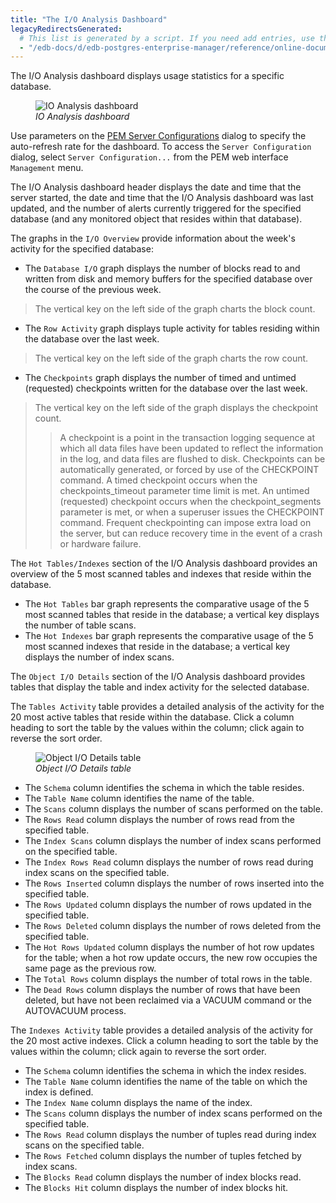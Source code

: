 ```yaml
---
title: "The I/O Analysis Dashboard"
legacyRedirectsGenerated:
  # This list is generated by a script. If you need add entries, use the `legacyRedirects` key.
  - "/edb-docs/d/edb-postgres-enterprise-manager/reference/online-documentation/8.0/io_analysis_dashboard.html"
---
```


<div id="io_analysis_dashboard" class="registered_link"></div>

The I/O Analysis dashboard displays usage statistics for a specific database.

<figure><img src="../../images/io_analysis_dashboard.png" class="align-center" alt="IO Analysis dashboard" /><figcaption aria-hidden="true"><em>IO Analysis dashboard</em></figcaption></figure>

Use parameters on the [PEM Server Configurations](../02_pem_server_config/#pem_server_config) dialog to specify the auto-refresh rate for the dashboard. To access the `Server Configuration` dialog, select `Server Configuration...` from the PEM web interface `Management` menu.

The I/O Analysis dashboard header displays the date and time that the server started, the date and time that the I/O Analysis dashboard was last updated, and the number of alerts currently triggered for the specified database (and any monitored object that resides within that database).

The graphs in the `I/O Overview` provide information about the week's activity for the specified database:

-   The `Database I/O` graph displays the number of blocks read to and written from disk and memory buffers for the specified database over the course of the previous week.

> The vertical key on the left side of the graph charts the block count.

-   The `Row Activity` graph displays tuple activity for tables residing within the database over the last week.

> The vertical key on the left side of the graph charts the row count.

-   The `Checkpoints` graph displays the number of timed and untimed (requested) checkpoints written for the database over the last week.

> The vertical key on the left side of the graph displays the checkpoint count.
>
> > A checkpoint is a point in the transaction logging sequence at which all data files have been updated to reflect the information in the log, and data files are flushed to disk. Checkpoints can be automatically generated, or forced by use of the CHECKPOINT command. A timed checkpoint occurs when the checkpoints_timeout parameter time limit is met. An untimed (requested) checkpoint occurs when the checkpoint_segments parameter is met, or when a superuser issues the CHECKPOINT command. Frequent checkpointing can impose extra load on the server, but can reduce recovery time in the event of a crash or hardware failure.

The `Hot Tables/Indexes` section of the I/O Analysis dashboard provides an overview of the 5 most scanned tables and indexes that reside within the database.

-   The `Hot Tables` bar graph represents the comparative usage of the 5 most scanned tables that reside in the database; a vertical key displays the number of table scans.
-   The `Hot Indexes` bar graph represents the comparative usage of the 5 most scanned indexes that reside in the database; a vertical key displays the number of index scans.

The `Object I/O Details` section of the I/O Analysis dashboard provides tables that display the table and index activity for the selected database.

The `Tables Activity` table provides a detailed analysis of the activity for the 20 most active tables that reside within the database. Click a column heading to sort the table by the values within the column; click again to reverse the sort order.

<figure><img src="../../images/object_io_details_table.png" class="align-center" alt="Object I/O Details table" /><figcaption aria-hidden="true"><em>Object I/O Details table</em></figcaption></figure>

-   The `Schema` column identifies the schema in which the table resides.
-   The `Table Name` column identifies the name of the table.
-   The `Scans` column displays the number of scans performed on the table.
-   The `Rows Read` column displays the number of rows read from the specified table.
-   The `Index Scans` column displays the number of index scans performed on the specified table.
-   The `Index Rows Read` column displays the number of rows read during index scans on the specified table.
-   The `Rows Inserted` column displays the number of rows inserted into the specified table.
-   The `Rows Updated` column displays the number of rows updated in the specified table.
-   The `Rows Deleted` column displays the number of rows deleted from the specified table.
-   The `Hot Rows Updated` column displays the number of hot row updates for the table; when a hot row update occurs, the new row occupies the same page as the previous row.
-   The `Total Rows` column displays the number of total rows in the table.
-   The `Dead Rows` column displays the number of rows that have been deleted, but have not been reclaimed via a VACUUM command or the AUTOVACUUM process.

The `Indexes Activity` table provides a detailed analysis of the activity for the 20 most active indexes. Click a column heading to sort the table by the values within the column; click again to reverse the sort order.

-   The `Schema` column identifies the schema in which the index resides.
-   The `Table Name` column identifies the name of the table on which the index is defined.
-   The `Index Name` column displays the name of the index.
-   The `Scans` column displays the number of index scans performed on the specified table.
-   The `Rows Read` column displays the number of tuples read during index scans on the specified table.
-   The `Rows Fetched` column displays the number of tuples fetched by index scans.
-   The `Blocks Read` column displays the number of index blocks read.
-   The `Blocks Hit` column displays the number of index blocks hit.
